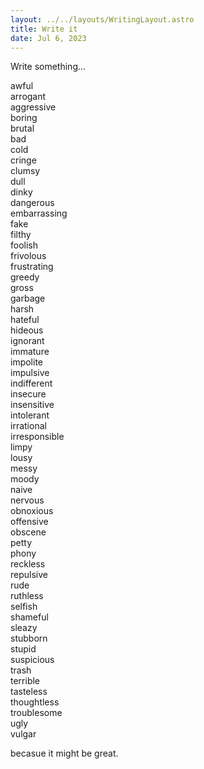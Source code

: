 ```yaml
---
layout: ../../layouts/WritingLayout.astro
title: Write it
date: Jul 6, 2023
---
```


Write something...

awful <br/>
arrogant <br/>
aggressive <br/>
boring <br/>
brutal <br/>
bad <br/>
cold <br/>
cringe <br/>
clumsy <br/>
dull <br/>
dinky <br/>
dangerous <br/>
embarrassing <br/>
fake <br/>
filthy <br/>
foolish <br/>
frivolous <br/>
frustrating <br/>
greedy <br/>
gross <br/>
garbage <br/>
harsh <br/>
hateful <br/>
hideous <br/>
ignorant <br/>
immature <br/>
impolite <br/>
impulsive <br/>
indifferent <br/>
insecure <br/>
insensitive <br/>
intolerant <br/>
irrational <br/>
irresponsible <br/>
limpy <br/>
lousy <br/>
messy <br/>
moody <br/>
naive <br/>
nervous <br/>
obnoxious <br/>
offensive <br/>
obscene <br/>
petty <br/>
phony <br/>
reckless <br/>
repulsive <br/>
rude <br/>
ruthless <br/>
selfish <br/>
shameful <br/>
sleazy <br/>
stubborn <br/>
stupid <br/>
suspicious <br/>
trash <br/>
terrible <br/>
tasteless <br/>
thoughtless <br/>
troublesome <br/>
ugly <br/>
vulgar

becasue it might be great.
